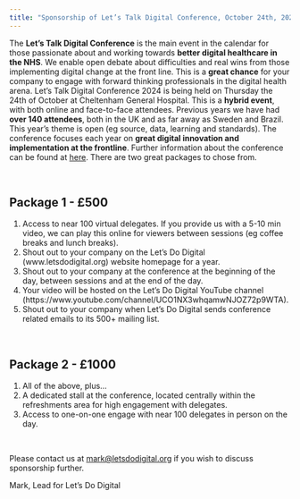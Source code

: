 ```yaml
---
title: "Sponsorship of Let’s Talk Digital Conference, October 24th, 2024"
---
```


The **Let’s Talk Digital Conference** is the main event in the calendar for those passionate about and working towards **better digital healthcare in the NHS**. We enable open debate about difficulties and real wins from those implementing digital change at the front line. This is a **great chance** for your company to engage with forward thinking professionals in the digital health arena. Let's Talk Digital Conference 2024 is being held on Thursday the 24th of October at Cheltenham General Hospital. This is a **hybrid event**, with both online and face-to-face attendees. Previous years we have had **over 140 attendees**, both in the UK and as far away as Sweden and Brazil. This year’s theme is open (eg source, data, learning and standards). The conference focuses each year on **great digital innovation and implementation at the frontline**. Further information about the conference can be found at [here](https://letsdodigital.org/conferences/2024/). There are two great packages to chose from.

\

## Package 1 - £500
1. Access to near 100 virtual delegates. If you provide us with a 5-10 min video, we can play this online for viewers between sessions (eg coffee breaks and lunch breaks).
2. Shout out to your company on the Let's Do Digital (www.letsdodigital.org) website homepage for a year.
3. Shout out to your company at the conference at the beginning of the day, between sessions and at the end of the day.
4. Your video will be hosted on the Let's Do Digital YouTube channel (https://www.youtube.com/channel/UCO1NX3whqamwNJOZ72p9WTA).
5. Shout out to your company when Let's Do Digital sends conference related emails to its 500+ mailing list.

\

## Package 2 - £1000
1. All of the above, plus...
2. A dedicated stall at the conference, located centrally within the refreshments area for high engagement with delegates.
3. Access to one-on-one engage with near 100 delegates in person on the day.

\

Please contact us at [mark@letsdodigital.org](mailto:mark@letsdodigital.org) if you wish to discuss sponsorship further.

Mark, Lead for Let’s Do Digital